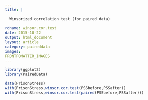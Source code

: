 ```yaml
---
title: |
  
  Winsorized correlation test (for paired data)
  
rdname: winsor.cor.test
date: 2015-10-22
output: html_document
layout: article
category: paireddata
images:
FRONTFOMATTER_IMAGES
---
```


```r
library(ggplot2)
library(PairedData)
```

```r
data(PrisonStress)
with(PrisonStress,winsor.cor.test(PSSbefore,PSSafter))
with(PrisonStress,winsor.cor.test(paired(PSSbefore,PSSafter)))



```
